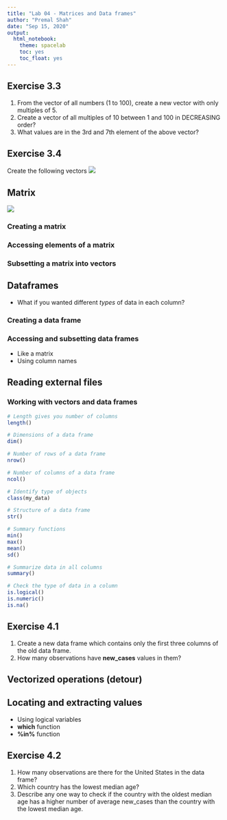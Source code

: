 ```yaml
---
title: "Lab 04 - Matrices and Data frames"
author: "Premal Shah"
date: "Sep 15, 2020"
output: 
  html_notebook:
    theme: spacelab
    toc: yes
    toc_float: yes
---
```


## Exercise 3.3
1. From the vector of all numbers (1 to 100), create a new vector with only multiples of 5.
2. Create a vector of all multiples of 10 between 1 and 100 in DECREASING order?
3. What values are in the 3rd and 7th element of the above vector?

## Exercise 3.4
Create the following vectors
![](vectors_exercise.png)

## Matrix
![](matrix.png)

### Creating a matrix

### Accessing elements of a matrix

### Subsetting a matrix into vectors

## Dataframes
- What if you wanted different _types_ of data in each column?

### Creating a data frame

### Accessing and subsetting data frames
- Like a matrix
- Using column names

## Reading external files

### Working with vectors and data frames
```r
# Length gives you number of columns
length()

# Dimensions of a data frame
dim()

# Number of rows of a data frame
nrow()

# Number of columns of a data frame
ncol()

# Identify type of objects
class(my_data)

# Structure of a data frame
str()

# Summary functions
min()
max()
mean()
sd()

# Summarize data in all columns
summary()

# Check the type of data in a column
is.logical()
is.numeric()
is.na()
```

## Exercise 4.1
1. Create a new data frame which contains only the first three columns of the old data frame.
2. How many observations have __new_cases__ values in them?

## Vectorized operations (detour)

## Locating and extracting values
- Using logical variables
- __which__ function
- __%in%__ function

## Exercise 4.2
1. How many observations are there for the United States in the data frame?
2. Which country has the lowest median age? 
3. Describe any one way to check if the country with the oldest median age has a higher number of average new_cases than the country with the lowest median age.
